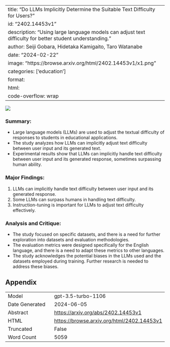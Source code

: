 
---
title: "Do LLMs Implicitly Determine the Suitable Text Difficulty for Users?"
id: "2402.14453v1"
description: "Using large language models can adjust text difficulty for better student understanding."
author: Seiji Gobara, Hidetaka Kamigaito, Taro Watanabe
date: "2024-02-22"
image: "https://browse.arxiv.org/html/2402.14453v1/x1.png"
categories: ['education']
format:
  html:
    code-overflow: wrap
---

![](https://browse.arxiv.org/html/2402.14453v1/x1.png)

### **Summary:**
- Large language models (LLMs) are used to adjust the textual difficulty of responses to students in educational applications.
- The study analyzes how LLMs can implicitly adjust text difficulty between user input and its generated text.
- Experimental results show that LLMs can implicitly handle text difficulty between user input and its generated response, sometimes surpassing human ability.

### Major Findings:
1. LLMs can implicitly handle text difficulty between user input and its generated response.
2. Some LLMs can surpass humans in handling text difficulty.
3. Instruction-tuning is important for LLMs to adjust text difficulty effectively.

### Analysis and Critique:
- The study focused on specific datasets, and there is a need for further exploration into datasets and evaluation methodologies.
- The evaluation metrics were designed specifically for the English language, and there is a need to adapt these metrics to other languages.
- The study acknowledges the potential biases in the LLMs used and the datasets employed during training. Further research is needed to address these biases.

## Appendix

|          |          |
|----------|----------|
| Model     | gpt-3.5-turbo-1106       |
| Date Generated     | 2024-06-05       |
| Abstract | [https://arxiv.org/abs/2402.14453v1](https://arxiv.org/abs/2402.14453v1)        |
| HTML     | [https://browse.arxiv.org/html/2402.14453v1](https://browse.arxiv.org/html/2402.14453v1)       |
| Truncated       | False       |
| Word Count       | 5059       |